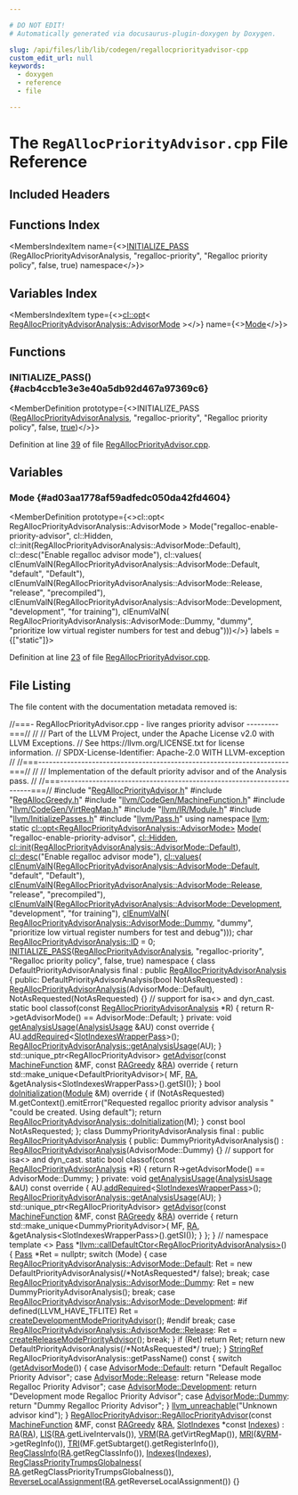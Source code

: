 ```yaml
---

# DO NOT EDIT!
# Automatically generated via docusaurus-plugin-doxygen by Doxygen.

slug: /api/files/lib/lib/codegen/regallocpriorityadvisor-cpp
custom_edit_url: null
keywords:
  - doxygen
  - reference
  - file

---
```





# The `RegAllocPriorityAdvisor.cpp` File Reference

<DoxygenPage pluginConfig={pluginConfig}>



## Included Headers

<IncludesList>
<IncludesListItem
  filePath="RegAllocPriorityAdvisor.h"
  permalink="/docs/api/files/lib/lib/codegen/regallocpriorityadvisor-h"
  isLocal="true" />
<IncludesListItem
  filePath="RegAllocGreedy.h"
  permalink="/docs/api/files/lib/lib/codegen/regallocgreedy-h"
  isLocal="true" />
<IncludesListItem
  filePath="llvm/CodeGen/MachineFunction.h"
  permalink="/docs/api/files/include/include/llvm/include/llvm/codegen/machinefunction-h"
  isLocal="true" />
<IncludesListItem
  filePath="llvm/CodeGen/VirtRegMap.h"
  permalink="/docs/api/files/include/include/llvm/include/llvm/codegen/virtregmap-h"
  isLocal="true" />
<IncludesListItem
  filePath="llvm/IR/Module.h"
  permalink="/docs/api/files/include/include/llvm/include/llvm/ir/module-h"
  isLocal="true" />
<IncludesListItem
  filePath="llvm/InitializePasses.h"
  permalink="/docs/api/files/include/include/llvm/initializepasses-h"
  isLocal="true" />
<IncludesListItem
  filePath="llvm/Pass.h"
  permalink="/docs/api/files/include/include/llvm/pass-h"
  isLocal="true" />
</IncludesList>

## Functions Index

<MembersIndex>

<MembersIndexItem
  name={<><a href="#acb4ccb1e3e3e40a5db92d467a97369c6">INITIALIZE&#95;PASS</a> (RegAllocPriorityAdvisorAnalysis, &quot;regalloc-priority&quot;, &quot;Regalloc priority policy&quot;, false, true) namespace</>}>
</MembersIndexItem>

</MembersIndex>

## Variables Index

<MembersIndex>

<MembersIndexItem
  type={<><a href="/docs/api/classes/llvm/cl/opt">cl::opt</a>&lt; <a href="/docs/api/classes/llvm/regallocpriorityadvisoranalysis/#a1deddc62c2392976d25f8854e553266e">RegAllocPriorityAdvisorAnalysis::AdvisorMode</a> &gt;</>}
  name={<><a href="#ad03aa1778af59adfedc050da42fd4604">Mode</a></>}>
</MembersIndexItem>

</MembersIndex>


<SectionDefinition>

## Functions

### INITIALIZE&#95;PASS() {#acb4ccb1e3e3e40a5db92d467a97369c6}

<MemberDefinition
  prototype={<>INITIALIZE&#95;PASS (<a href="/docs/api/classes/llvm/regallocpriorityadvisoranalysis">RegAllocPriorityAdvisorAnalysis</a>, &quot;regalloc-priority&quot;, &quot;Regalloc priority policy&quot;, false, <a href="/docs/api/files/lib/lib/analysis/basicaliasanalysis-cpp/#af6d5cafbdfc5313e65d990120021a3ec">true</a>)</>}>

Definition at line <a href="#l00039">39</a> of file <a href="/docs/api/files/lib/lib/codegen/regallocpriorityadvisor-cpp">RegAllocPriorityAdvisor.cpp</a>.
</MemberDefinition>

</SectionDefinition>

<SectionDefinition>

## Variables

### Mode {#ad03aa1778af59adfedc050da42fd4604}

<MemberDefinition
  prototype={<>cl::opt&lt; RegAllocPriorityAdvisorAnalysis::AdvisorMode &gt; Mode(&quot;regalloc-enable-priority-advisor&quot;, cl::Hidden, cl::init(RegAllocPriorityAdvisorAnalysis::AdvisorMode::Default), cl::desc(&quot;Enable regalloc advisor mode&quot;), cl::values( clEnumValN(RegAllocPriorityAdvisorAnalysis::AdvisorMode::Default, &quot;default&quot;, &quot;Default&quot;), clEnumValN(RegAllocPriorityAdvisorAnalysis::AdvisorMode::Release, &quot;release&quot;, &quot;precompiled&quot;), clEnumValN(RegAllocPriorityAdvisorAnalysis::AdvisorMode::Development, &quot;development&quot;, &quot;for training&quot;), clEnumValN( RegAllocPriorityAdvisorAnalysis::AdvisorMode::Dummy, &quot;dummy&quot;, &quot;prioritize low virtual register numbers for test and debug&quot;)))</>}
  labels = {["static"]}>

Definition at line <a href="#l00023">23</a> of file <a href="/docs/api/files/lib/lib/codegen/regallocpriorityadvisor-cpp">RegAllocPriorityAdvisor.cpp</a>.
</MemberDefinition>

</SectionDefinition>

## File Listing

The file content with the documentation metadata removed is:

<ProgramListing>

<Link id="l00001" /><CodeLine lineNumber="1"><Highlight kind="comment">//===- RegAllocPriorityAdvisor.cpp - live ranges priority advisor ---------===//</Highlight><Highlight kind="normal"></Highlight></CodeLine>
<Link id="l00002" /><CodeLine lineNumber="2"><Highlight kind="normal"></Highlight><Highlight kind="comment">//</Highlight><Highlight kind="normal"></Highlight></CodeLine>
<Link id="l00003" /><CodeLine lineNumber="3"><Highlight kind="normal"></Highlight><Highlight kind="comment">// Part of the LLVM Project, under the Apache License v2.0 with LLVM Exceptions.</Highlight><Highlight kind="normal"></Highlight></CodeLine>
<Link id="l00004" /><CodeLine lineNumber="4"><Highlight kind="normal"></Highlight><Highlight kind="comment">// See https://llvm.org/LICENSE.txt for license information.</Highlight><Highlight kind="normal"></Highlight></CodeLine>
<Link id="l00005" /><CodeLine lineNumber="5"><Highlight kind="normal"></Highlight><Highlight kind="comment">// SPDX-License-Identifier: Apache-2.0 WITH LLVM-exception</Highlight><Highlight kind="normal"></Highlight></CodeLine>
<Link id="l00006" /><CodeLine lineNumber="6"><Highlight kind="normal"></Highlight><Highlight kind="comment">//</Highlight><Highlight kind="normal"></Highlight></CodeLine>
<Link id="l00007" /><CodeLine lineNumber="7"><Highlight kind="normal"></Highlight><Highlight kind="comment">//===----------------------------------------------------------------------===//</Highlight><Highlight kind="normal"></Highlight></CodeLine>
<Link id="l00008" /><CodeLine lineNumber="8"><Highlight kind="normal"></Highlight><Highlight kind="comment">//</Highlight><Highlight kind="normal"></Highlight></CodeLine>
<Link id="l00009" /><CodeLine lineNumber="9"><Highlight kind="normal"></Highlight><Highlight kind="comment">// Implementation of the default priority advisor and of the Analysis pass.</Highlight><Highlight kind="normal"></Highlight></CodeLine>
<Link id="l00010" /><CodeLine lineNumber="10"><Highlight kind="normal"></Highlight><Highlight kind="comment">//</Highlight><Highlight kind="normal"></Highlight></CodeLine>
<Link id="l00011" /><CodeLine lineNumber="11"><Highlight kind="normal"></Highlight><Highlight kind="comment">//===----------------------------------------------------------------------===//</Highlight><Highlight kind="normal"></Highlight></CodeLine>
<Link id="l00012" /><CodeLine lineNumber="12"><Highlight kind="normal"></Highlight></CodeLine>
<Link id="l00013" /><CodeLine lineNumber="13"><Highlight kind="normal"></Highlight><Highlight kind="preprocessor">#include &quot;<a href="/docs/api/files/lib/lib/codegen/regallocpriorityadvisor-h">RegAllocPriorityAdvisor.h</a>&quot;</Highlight><Highlight kind="normal"></Highlight></CodeLine>
<Link id="l00014" /><CodeLine lineNumber="14"><Highlight kind="normal"></Highlight><Highlight kind="preprocessor">#include &quot;<a href="/docs/api/files/lib/lib/codegen/regallocgreedy-h">RegAllocGreedy.h</a>&quot;</Highlight><Highlight kind="normal"></Highlight></CodeLine>
<Link id="l00015" /><CodeLine lineNumber="15"><Highlight kind="normal"></Highlight><Highlight kind="preprocessor">#include &quot;<a href="/docs/api/files/include/include/llvm/include/llvm/codegen/machinefunction-h">llvm/CodeGen/MachineFunction.h</a>&quot;</Highlight><Highlight kind="normal"></Highlight></CodeLine>
<Link id="l00016" /><CodeLine lineNumber="16"><Highlight kind="normal"></Highlight><Highlight kind="preprocessor">#include &quot;<a href="/docs/api/files/include/include/llvm/include/llvm/codegen/virtregmap-h">llvm/CodeGen/VirtRegMap.h</a>&quot;</Highlight><Highlight kind="normal"></Highlight></CodeLine>
<Link id="l00017" /><CodeLine lineNumber="17"><Highlight kind="normal"></Highlight><Highlight kind="preprocessor">#include &quot;<a href="/docs/api/files/include/include/llvm/include/llvm/ir/module-h">llvm/IR/Module.h</a>&quot;</Highlight><Highlight kind="normal"></Highlight></CodeLine>
<Link id="l00018" /><CodeLine lineNumber="18"><Highlight kind="normal"></Highlight><Highlight kind="preprocessor">#include &quot;<a href="/docs/api/files/include/include/llvm/initializepasses-h">llvm/InitializePasses.h</a>&quot;</Highlight><Highlight kind="normal"></Highlight></CodeLine>
<Link id="l00019" /><CodeLine lineNumber="19"><Highlight kind="normal"></Highlight><Highlight kind="preprocessor">#include &quot;<a href="/docs/api/files/include/include/llvm/pass-h">llvm/Pass.h</a>&quot;</Highlight><Highlight kind="normal"></Highlight></CodeLine>
<Link id="l00020" /><CodeLine lineNumber="20"><Highlight kind="normal"></Highlight></CodeLine>
<Link id="l00021" /><CodeLine lineNumber="21"><Highlight kind="normal"></Highlight><Highlight kind="keyword">using namespace </Highlight><Highlight kind="normal"><a href="/docs/api/namespaces/llvm">llvm</a>;</Highlight></CodeLine>
<Link id="l00022" /><CodeLine lineNumber="22"><Highlight kind="normal"></Highlight></CodeLine>
<Link id="l00023" /><CodeLine lineNumber="23" lineLink="#ad03aa1778af59adfedc050da42fd4604"><Highlight kind="normal"></Highlight><Highlight kind="keyword">static</Highlight><Highlight kind="normal"> <a href="/docs/api/classes/llvm/cl/opt">cl::opt&lt;RegAllocPriorityAdvisorAnalysis::AdvisorMode&gt;</a> <a href="#ad03aa1778af59adfedc050da42fd4604">Mode</a>(</Highlight></CodeLine>
<Link id="l00024" /><CodeLine lineNumber="24"><Highlight kind="normal">    </Highlight><Highlight kind="stringliteral">&quot;regalloc-enable-priority-advisor&quot;</Highlight><Highlight kind="normal">, <a href="/docs/api/namespaces/llvm/cl/#a68075925a54790e71ca790e1d4f21a40a263ac008d8d31f13ce460395fc4cf7e6">cl::Hidden</a>,</Highlight></CodeLine>
<Link id="l00025" /><CodeLine lineNumber="25"><Highlight kind="normal">    <a href="/docs/api/namespaces/llvm/cl/#ac12e6a8f3a1b511f0dee2ed6de0ae806">cl::init</a>(<a href="/docs/api/classes/llvm/regallocpriorityadvisoranalysis/#a1deddc62c2392976d25f8854e553266ea7a1920d61156abc05a60135aefe8bc67">RegAllocPriorityAdvisorAnalysis::AdvisorMode::Default</a>),</Highlight></CodeLine>
<Link id="l00026" /><CodeLine lineNumber="26"><Highlight kind="normal">    <a href="/docs/api/structs/llvm/cl/desc">cl::desc</a>(</Highlight><Highlight kind="stringliteral">&quot;Enable regalloc advisor mode&quot;</Highlight><Highlight kind="normal">),</Highlight></CodeLine>
<Link id="l00027" /><CodeLine lineNumber="27"><Highlight kind="normal">    <a href="/docs/api/namespaces/llvm/cl/#a8fa743aa76b6902028f8a643dfb87171">cl::values</a>(</Highlight></CodeLine>
<Link id="l00028" /><CodeLine lineNumber="28"><Highlight kind="normal">        <a href="/docs/api/files/include/include/llvm/include/llvm/support/commandline-h/#a187fd767976b311c09dff5e05ac0c1bc">clEnumValN</a>(<a href="/docs/api/classes/llvm/regallocpriorityadvisoranalysis/#a1deddc62c2392976d25f8854e553266ea7a1920d61156abc05a60135aefe8bc67">RegAllocPriorityAdvisorAnalysis::AdvisorMode::Default</a>,</Highlight></CodeLine>
<Link id="l00029" /><CodeLine lineNumber="29"><Highlight kind="normal">                   </Highlight><Highlight kind="stringliteral">&quot;default&quot;</Highlight><Highlight kind="normal">, </Highlight><Highlight kind="stringliteral">&quot;Default&quot;</Highlight><Highlight kind="normal">),</Highlight></CodeLine>
<Link id="l00030" /><CodeLine lineNumber="30"><Highlight kind="normal">        <a href="/docs/api/files/include/include/llvm/include/llvm/support/commandline-h/#a187fd767976b311c09dff5e05ac0c1bc">clEnumValN</a>(<a href="/docs/api/classes/llvm/regallocpriorityadvisoranalysis/#a1deddc62c2392976d25f8854e553266eab8e7b465df7c5979dc731d06e84ce2cf">RegAllocPriorityAdvisorAnalysis::AdvisorMode::Release</a>,</Highlight></CodeLine>
<Link id="l00031" /><CodeLine lineNumber="31"><Highlight kind="normal">                   </Highlight><Highlight kind="stringliteral">&quot;release&quot;</Highlight><Highlight kind="normal">, </Highlight><Highlight kind="stringliteral">&quot;precompiled&quot;</Highlight><Highlight kind="normal">),</Highlight></CodeLine>
<Link id="l00032" /><CodeLine lineNumber="32"><Highlight kind="normal">        <a href="/docs/api/files/include/include/llvm/include/llvm/support/commandline-h/#a187fd767976b311c09dff5e05ac0c1bc">clEnumValN</a>(<a href="/docs/api/classes/llvm/regallocpriorityadvisoranalysis/#a1deddc62c2392976d25f8854e553266ea330f49df8243756a8a4dc7f7f7ee6dfe">RegAllocPriorityAdvisorAnalysis::AdvisorMode::Development</a>,</Highlight></CodeLine>
<Link id="l00033" /><CodeLine lineNumber="33"><Highlight kind="normal">                   </Highlight><Highlight kind="stringliteral">&quot;development&quot;</Highlight><Highlight kind="normal">, </Highlight><Highlight kind="stringliteral">&quot;for training&quot;</Highlight><Highlight kind="normal">),</Highlight></CodeLine>
<Link id="l00034" /><CodeLine lineNumber="34"><Highlight kind="normal">        <a href="/docs/api/files/include/include/llvm/include/llvm/support/commandline-h/#a187fd767976b311c09dff5e05ac0c1bc">clEnumValN</a>(</Highlight></CodeLine>
<Link id="l00035" /><CodeLine lineNumber="35"><Highlight kind="normal">            <a href="/docs/api/classes/llvm/regallocpriorityadvisoranalysis/#a1deddc62c2392976d25f8854e553266eabcf036b6f33e182d4705f4f5b1af13ac">RegAllocPriorityAdvisorAnalysis::AdvisorMode::Dummy</a>, </Highlight><Highlight kind="stringliteral">&quot;dummy&quot;</Highlight><Highlight kind="normal">,</Highlight></CodeLine>
<Link id="l00036" /><CodeLine lineNumber="36"><Highlight kind="normal">            </Highlight><Highlight kind="stringliteral">&quot;prioritize low virtual register numbers for test and debug&quot;</Highlight><Highlight kind="normal">)));</Highlight></CodeLine>
<Link id="l00037" /><CodeLine lineNumber="37"><Highlight kind="normal"></Highlight></CodeLine>
<Link id="l00038" /><CodeLine lineNumber="38"><Highlight kind="normal"></Highlight><Highlight kind="keywordtype">char</Highlight><Highlight kind="normal"> <a href="/docs/api/classes/llvm/regallocpriorityadvisoranalysis/#a269b87ebbd6efe686becfac673d5077a">RegAllocPriorityAdvisorAnalysis::ID</a> = 0;</Highlight></CodeLine>
<Link id="l00039" /><CodeLine lineNumber="39" lineLink="#acb4ccb1e3e3e40a5db92d467a97369c6"><Highlight kind="normal"><a href="/docs/api/files/include/include/llvm/passsupport-h/#af807c9595d50b45c0008924c4679c85c">INITIALIZE&#95;PASS</a>(<a href="/docs/api/classes/llvm/regallocpriorityadvisoranalysis">RegAllocPriorityAdvisorAnalysis</a>, </Highlight><Highlight kind="stringliteral">&quot;regalloc-priority&quot;</Highlight><Highlight kind="normal">,</Highlight></CodeLine>
<Link id="l00040" /><CodeLine lineNumber="40"><Highlight kind="normal">                </Highlight><Highlight kind="stringliteral">&quot;Regalloc priority policy&quot;</Highlight><Highlight kind="normal">, </Highlight><Highlight kind="keyword">false</Highlight><Highlight kind="normal">, </Highlight><Highlight kind="keyword">true</Highlight><Highlight kind="normal">)</Highlight></CodeLine>
<Link id="l00041" /><CodeLine lineNumber="41"><Highlight kind="normal"></Highlight></CodeLine>
<Link id="l00042" /><CodeLine lineNumber="42"><Highlight kind="normal">namespace &#123;</Highlight></CodeLine>
<Link id="l00043" /><CodeLine lineNumber="43"><Highlight kind="normal"></Highlight><Highlight kind="keyword">class </Highlight><Highlight kind="normal">DefaultPriorityAdvisorAnalysis final</Highlight></CodeLine>
<Link id="l00044" /><CodeLine lineNumber="44"><Highlight kind="normal">    : </Highlight><Highlight kind="keyword">public</Highlight><Highlight kind="normal"> <a href="/docs/api/classes/llvm/regallocpriorityadvisoranalysis">RegAllocPriorityAdvisorAnalysis</a> &#123;</Highlight></CodeLine>
<Link id="l00045" /><CodeLine lineNumber="45"><Highlight kind="normal"></Highlight><Highlight kind="keyword">public</Highlight><Highlight kind="normal">:</Highlight></CodeLine>
<Link id="l00046" /><CodeLine lineNumber="46"><Highlight kind="normal">  DefaultPriorityAdvisorAnalysis(</Highlight><Highlight kind="keywordtype">bool</Highlight><Highlight kind="normal"> NotAsRequested)</Highlight></CodeLine>
<Link id="l00047" /><CodeLine lineNumber="47"><Highlight kind="normal">      : <a href="/docs/api/classes/llvm/regallocpriorityadvisoranalysis/#a0a7d15aec3410da7d0d5d555aba98301">RegAllocPriorityAdvisorAnalysis</a>(AdvisorMode::Default),</Highlight></CodeLine>
<Link id="l00048" /><CodeLine lineNumber="48"><Highlight kind="normal">        NotAsRequested(NotAsRequested) &#123;&#125;</Highlight></CodeLine>
<Link id="l00049" /><CodeLine lineNumber="49"><Highlight kind="normal"></Highlight></CodeLine>
<Link id="l00050" /><CodeLine lineNumber="50"><Highlight kind="normal">  </Highlight><Highlight kind="comment">// support for isa&lt;&gt; and dyn&#95;cast.</Highlight><Highlight kind="normal"></Highlight></CodeLine>
<Link id="l00051" /><CodeLine lineNumber="51"><Highlight kind="normal">  </Highlight><Highlight kind="keyword">static</Highlight><Highlight kind="normal"> </Highlight><Highlight kind="keywordtype">bool</Highlight><Highlight kind="normal"> classof(</Highlight><Highlight kind="keyword">const</Highlight><Highlight kind="normal"> <a href="/docs/api/classes/llvm/regallocpriorityadvisoranalysis">RegAllocPriorityAdvisorAnalysis</a> &#42;R) &#123;</Highlight></CodeLine>
<Link id="l00052" /><CodeLine lineNumber="52"><Highlight kind="normal">    </Highlight><Highlight kind="keywordflow">return</Highlight><Highlight kind="normal"> R-&gt;getAdvisorMode() == AdvisorMode::Default;</Highlight></CodeLine>
<Link id="l00053" /><CodeLine lineNumber="53"><Highlight kind="normal">  &#125;</Highlight></CodeLine>
<Link id="l00054" /><CodeLine lineNumber="54"><Highlight kind="normal"></Highlight></CodeLine>
<Link id="l00055" /><CodeLine lineNumber="55"><Highlight kind="normal"></Highlight><Highlight kind="keyword">private</Highlight><Highlight kind="normal">:</Highlight></CodeLine>
<Link id="l00056" /><CodeLine lineNumber="56"><Highlight kind="normal">  </Highlight><Highlight kind="keywordtype">void</Highlight><Highlight kind="normal"> <a href="/docs/api/classes/llvm/regallocpriorityadvisoranalysis/#a8349e67bcda852a915644c9feb681d1e">getAnalysisUsage</a>(<a href="/docs/api/classes/llvm/analysisusage">AnalysisUsage</a> &amp;AU)</Highlight><Highlight kind="keyword"> const override </Highlight><Highlight kind="normal">&#123;</Highlight></CodeLine>
<Link id="l00057" /><CodeLine lineNumber="57"><Highlight kind="normal">    AU.<a href="/docs/api/classes/llvm/analysisusage/#ae0adcccca08fb686c9ce00f9397b660c">addRequired</a>&lt;<a href="/docs/api/classes/llvm/slotindexeswrapperpass">SlotIndexesWrapperPass</a>&gt;();</Highlight></CodeLine>
<Link id="l00058" /><CodeLine lineNumber="58"><Highlight kind="normal">    <a href="/docs/api/classes/llvm/regallocpriorityadvisoranalysis/#a8349e67bcda852a915644c9feb681d1e">RegAllocPriorityAdvisorAnalysis::getAnalysisUsage</a>(AU);</Highlight></CodeLine>
<Link id="l00059" /><CodeLine lineNumber="59"><Highlight kind="normal">  &#125;</Highlight></CodeLine>
<Link id="l00060" /><CodeLine lineNumber="60"><Highlight kind="normal">  std::unique&#95;ptr&lt;RegAllocPriorityAdvisor&gt;</Highlight></CodeLine>
<Link id="l00061" /><CodeLine lineNumber="61"><Highlight kind="normal">  <a href="/docs/api/classes/llvm/regallocpriorityadvisoranalysis/#a7f4c9b6d8a72709c186c17043f62df58">getAdvisor</a>(</Highlight><Highlight kind="keyword">const</Highlight><Highlight kind="normal"> <a href="/docs/api/classes/llvm/machinefunction">MachineFunction</a> &amp;MF, </Highlight><Highlight kind="keyword">const</Highlight><Highlight kind="normal"> <a href="/docs/api/classes/llvm/ragreedy">RAGreedy</a> &amp;<a href="/docs/api/files/lib/lib/target/lib/target/amdgpu/sioptimizeexecmaskingprera-cpp/#a3e47bdb3e296b00df96eff7896fa57bf">RA</a>)</Highlight><Highlight kind="keyword"> override </Highlight><Highlight kind="normal">&#123;</Highlight></CodeLine>
<Link id="l00062" /><CodeLine lineNumber="62"><Highlight kind="normal">    </Highlight><Highlight kind="keywordflow">return</Highlight><Highlight kind="normal"> std::make&#95;unique&lt;DefaultPriorityAdvisor&gt;(</Highlight></CodeLine>
<Link id="l00063" /><CodeLine lineNumber="63"><Highlight kind="normal">        MF, <a href="/docs/api/files/lib/lib/target/lib/target/amdgpu/sioptimizeexecmaskingprera-cpp/#a3e47bdb3e296b00df96eff7896fa57bf">RA</a>, &amp;getAnalysis&lt;SlotIndexesWrapperPass&gt;().getSI());</Highlight></CodeLine>
<Link id="l00064" /><CodeLine lineNumber="64"><Highlight kind="normal">  &#125;</Highlight></CodeLine>
<Link id="l00065" /><CodeLine lineNumber="65"><Highlight kind="normal">  </Highlight><Highlight kind="keywordtype">bool</Highlight><Highlight kind="normal"> <a href="/docs/api/classes/llvm/pass/#ab007d6c51634eb65e4f4f9dab4eb6a8c">doInitialization</a>(<a href="/docs/api/classes/llvm/module">Module</a> &amp;M)</Highlight><Highlight kind="keyword"> override </Highlight><Highlight kind="normal">&#123;</Highlight></CodeLine>
<Link id="l00066" /><CodeLine lineNumber="66"><Highlight kind="normal">    </Highlight><Highlight kind="keywordflow">if</Highlight><Highlight kind="normal"> (NotAsRequested)</Highlight></CodeLine>
<Link id="l00067" /><CodeLine lineNumber="67"><Highlight kind="normal">      M.getContext().emitError(</Highlight><Highlight kind="stringliteral">&quot;Requested regalloc priority advisor analysis &quot;</Highlight><Highlight kind="normal"></Highlight></CodeLine>
<Link id="l00068" /><CodeLine lineNumber="68"><Highlight kind="normal">                               </Highlight><Highlight kind="stringliteral">&quot;could be created. Using default&quot;</Highlight><Highlight kind="normal">);</Highlight></CodeLine>
<Link id="l00069" /><CodeLine lineNumber="69"><Highlight kind="normal">    </Highlight><Highlight kind="keywordflow">return</Highlight><Highlight kind="normal"> <a href="/docs/api/classes/llvm/pass/#ab007d6c51634eb65e4f4f9dab4eb6a8c">RegAllocPriorityAdvisorAnalysis::doInitialization</a>(M);</Highlight></CodeLine>
<Link id="l00070" /><CodeLine lineNumber="70"><Highlight kind="normal">  &#125;</Highlight></CodeLine>
<Link id="l00071" /><CodeLine lineNumber="71"><Highlight kind="normal">  </Highlight><Highlight kind="keyword">const</Highlight><Highlight kind="normal"> </Highlight><Highlight kind="keywordtype">bool</Highlight><Highlight kind="normal"> NotAsRequested;</Highlight></CodeLine>
<Link id="l00072" /><CodeLine lineNumber="72"><Highlight kind="normal">&#125;;</Highlight></CodeLine>
<Link id="l00073" /><CodeLine lineNumber="73"><Highlight kind="normal"></Highlight></CodeLine>
<Link id="l00074" /><CodeLine lineNumber="74"><Highlight kind="normal"></Highlight><Highlight kind="keyword">class </Highlight><Highlight kind="normal">DummyPriorityAdvisorAnalysis final</Highlight></CodeLine>
<Link id="l00075" /><CodeLine lineNumber="75"><Highlight kind="normal">    : </Highlight><Highlight kind="keyword">public</Highlight><Highlight kind="normal"> <a href="/docs/api/classes/llvm/regallocpriorityadvisoranalysis">RegAllocPriorityAdvisorAnalysis</a> &#123;</Highlight></CodeLine>
<Link id="l00076" /><CodeLine lineNumber="76"><Highlight kind="normal"></Highlight><Highlight kind="keyword">public</Highlight><Highlight kind="normal">:</Highlight></CodeLine>
<Link id="l00077" /><CodeLine lineNumber="77"><Highlight kind="normal">  DummyPriorityAdvisorAnalysis()</Highlight></CodeLine>
<Link id="l00078" /><CodeLine lineNumber="78"><Highlight kind="normal">      : <a href="/docs/api/classes/llvm/regallocpriorityadvisoranalysis/#a0a7d15aec3410da7d0d5d555aba98301">RegAllocPriorityAdvisorAnalysis</a>(AdvisorMode::Dummy) &#123;&#125;</Highlight></CodeLine>
<Link id="l00079" /><CodeLine lineNumber="79"><Highlight kind="normal"></Highlight></CodeLine>
<Link id="l00080" /><CodeLine lineNumber="80"><Highlight kind="normal">  </Highlight><Highlight kind="comment">// support for isa&lt;&gt; and dyn&#95;cast.</Highlight><Highlight kind="normal"></Highlight></CodeLine>
<Link id="l00081" /><CodeLine lineNumber="81"><Highlight kind="normal">  </Highlight><Highlight kind="keyword">static</Highlight><Highlight kind="normal"> </Highlight><Highlight kind="keywordtype">bool</Highlight><Highlight kind="normal"> classof(</Highlight><Highlight kind="keyword">const</Highlight><Highlight kind="normal"> <a href="/docs/api/classes/llvm/regallocpriorityadvisoranalysis">RegAllocPriorityAdvisorAnalysis</a> &#42;R) &#123;</Highlight></CodeLine>
<Link id="l00082" /><CodeLine lineNumber="82"><Highlight kind="normal">    </Highlight><Highlight kind="keywordflow">return</Highlight><Highlight kind="normal"> R-&gt;getAdvisorMode() == AdvisorMode::Dummy;</Highlight></CodeLine>
<Link id="l00083" /><CodeLine lineNumber="83"><Highlight kind="normal">  &#125;</Highlight></CodeLine>
<Link id="l00084" /><CodeLine lineNumber="84"><Highlight kind="normal"></Highlight></CodeLine>
<Link id="l00085" /><CodeLine lineNumber="85"><Highlight kind="normal"></Highlight><Highlight kind="keyword">private</Highlight><Highlight kind="normal">:</Highlight></CodeLine>
<Link id="l00086" /><CodeLine lineNumber="86"><Highlight kind="normal">  </Highlight><Highlight kind="keywordtype">void</Highlight><Highlight kind="normal"> <a href="/docs/api/classes/llvm/regallocpriorityadvisoranalysis/#a8349e67bcda852a915644c9feb681d1e">getAnalysisUsage</a>(<a href="/docs/api/classes/llvm/analysisusage">AnalysisUsage</a> &amp;AU)</Highlight><Highlight kind="keyword"> const override </Highlight><Highlight kind="normal">&#123;</Highlight></CodeLine>
<Link id="l00087" /><CodeLine lineNumber="87"><Highlight kind="normal">    AU.<a href="/docs/api/classes/llvm/analysisusage/#ae0adcccca08fb686c9ce00f9397b660c">addRequired</a>&lt;<a href="/docs/api/classes/llvm/slotindexeswrapperpass">SlotIndexesWrapperPass</a>&gt;();</Highlight></CodeLine>
<Link id="l00088" /><CodeLine lineNumber="88"><Highlight kind="normal">    <a href="/docs/api/classes/llvm/regallocpriorityadvisoranalysis/#a8349e67bcda852a915644c9feb681d1e">RegAllocPriorityAdvisorAnalysis::getAnalysisUsage</a>(AU);</Highlight></CodeLine>
<Link id="l00089" /><CodeLine lineNumber="89"><Highlight kind="normal">  &#125;</Highlight></CodeLine>
<Link id="l00090" /><CodeLine lineNumber="90"><Highlight kind="normal"></Highlight></CodeLine>
<Link id="l00091" /><CodeLine lineNumber="91"><Highlight kind="normal">  std::unique&#95;ptr&lt;RegAllocPriorityAdvisor&gt;</Highlight></CodeLine>
<Link id="l00092" /><CodeLine lineNumber="92"><Highlight kind="normal">  <a href="/docs/api/classes/llvm/regallocpriorityadvisoranalysis/#a7f4c9b6d8a72709c186c17043f62df58">getAdvisor</a>(</Highlight><Highlight kind="keyword">const</Highlight><Highlight kind="normal"> <a href="/docs/api/classes/llvm/machinefunction">MachineFunction</a> &amp;MF, </Highlight><Highlight kind="keyword">const</Highlight><Highlight kind="normal"> <a href="/docs/api/classes/llvm/ragreedy">RAGreedy</a> &amp;<a href="/docs/api/files/lib/lib/target/lib/target/amdgpu/sioptimizeexecmaskingprera-cpp/#a3e47bdb3e296b00df96eff7896fa57bf">RA</a>)</Highlight><Highlight kind="keyword"> override </Highlight><Highlight kind="normal">&#123;</Highlight></CodeLine>
<Link id="l00093" /><CodeLine lineNumber="93"><Highlight kind="normal">    </Highlight><Highlight kind="keywordflow">return</Highlight><Highlight kind="normal"> std::make&#95;unique&lt;DummyPriorityAdvisor&gt;(</Highlight></CodeLine>
<Link id="l00094" /><CodeLine lineNumber="94"><Highlight kind="normal">        MF, <a href="/docs/api/files/lib/lib/target/lib/target/amdgpu/sioptimizeexecmaskingprera-cpp/#a3e47bdb3e296b00df96eff7896fa57bf">RA</a>, &amp;getAnalysis&lt;SlotIndexesWrapperPass&gt;().getSI());</Highlight></CodeLine>
<Link id="l00095" /><CodeLine lineNumber="95"><Highlight kind="normal">  &#125;</Highlight></CodeLine>
<Link id="l00096" /><CodeLine lineNumber="96"><Highlight kind="normal">&#125;;</Highlight></CodeLine>
<Link id="l00097" /><CodeLine lineNumber="97"><Highlight kind="normal"></Highlight></CodeLine>
<Link id="l00098" /><CodeLine lineNumber="98"><Highlight kind="normal">&#125; </Highlight><Highlight kind="comment">// namespace</Highlight><Highlight kind="normal"></Highlight></CodeLine>
<Link id="l00099" /><CodeLine lineNumber="99"><Highlight kind="normal"></Highlight></CodeLine>
<Link id="l00100" /><CodeLine lineNumber="100" lineLink="/docs/api/namespaces/llvm/#afa55db4a09f9438ad2549ad454e3d25d"><Highlight kind="normal"></Highlight><Highlight kind="keyword">template</Highlight><Highlight kind="normal"> &lt;&gt; <a href="/docs/api/classes/llvm/pass">Pass</a> &#42;<a href="/docs/api/namespaces/llvm/#afa55db4a09f9438ad2549ad454e3d25d">llvm::callDefaultCtor&lt;RegAllocPriorityAdvisorAnalysis&gt;</a>() &#123;</Highlight></CodeLine>
<Link id="l00101" /><CodeLine lineNumber="101"><Highlight kind="normal">  <a href="/docs/api/classes/llvm/pass">Pass</a> &#42;Ret = </Highlight><Highlight kind="keyword">nullptr</Highlight><Highlight kind="normal">;</Highlight></CodeLine>
<Link id="l00102" /><CodeLine lineNumber="102"><Highlight kind="normal">  </Highlight><Highlight kind="keywordflow">switch</Highlight><Highlight kind="normal"> (Mode) &#123;</Highlight></CodeLine>
<Link id="l00103" /><CodeLine lineNumber="103"><Highlight kind="normal">  </Highlight><Highlight kind="keywordflow">case</Highlight><Highlight kind="normal"> <a href="/docs/api/classes/llvm/regallocpriorityadvisoranalysis/#a1deddc62c2392976d25f8854e553266ea7a1920d61156abc05a60135aefe8bc67">RegAllocPriorityAdvisorAnalysis::AdvisorMode::Default</a>:</Highlight></CodeLine>
<Link id="l00104" /><CodeLine lineNumber="104"><Highlight kind="normal">    Ret = </Highlight><Highlight kind="keyword">new</Highlight><Highlight kind="normal"> DefaultPriorityAdvisorAnalysis(</Highlight><Highlight kind="comment">/&#42;NotAsRequested&#42;/</Highlight><Highlight kind="normal"> </Highlight><Highlight kind="keyword">false</Highlight><Highlight kind="normal">);</Highlight></CodeLine>
<Link id="l00105" /><CodeLine lineNumber="105"><Highlight kind="normal">    </Highlight><Highlight kind="keywordflow">break</Highlight><Highlight kind="normal">;</Highlight></CodeLine>
<Link id="l00106" /><CodeLine lineNumber="106"><Highlight kind="normal">  </Highlight><Highlight kind="keywordflow">case</Highlight><Highlight kind="normal"> <a href="/docs/api/classes/llvm/regallocpriorityadvisoranalysis/#a1deddc62c2392976d25f8854e553266eabcf036b6f33e182d4705f4f5b1af13ac">RegAllocPriorityAdvisorAnalysis::AdvisorMode::Dummy</a>:</Highlight></CodeLine>
<Link id="l00107" /><CodeLine lineNumber="107"><Highlight kind="normal">    Ret = </Highlight><Highlight kind="keyword">new</Highlight><Highlight kind="normal"> DummyPriorityAdvisorAnalysis();</Highlight></CodeLine>
<Link id="l00108" /><CodeLine lineNumber="108"><Highlight kind="normal">    </Highlight><Highlight kind="keywordflow">break</Highlight><Highlight kind="normal">;</Highlight></CodeLine>
<Link id="l00109" /><CodeLine lineNumber="109"><Highlight kind="normal">  </Highlight><Highlight kind="keywordflow">case</Highlight><Highlight kind="normal"> <a href="/docs/api/classes/llvm/regallocpriorityadvisoranalysis/#a1deddc62c2392976d25f8854e553266ea330f49df8243756a8a4dc7f7f7ee6dfe">RegAllocPriorityAdvisorAnalysis::AdvisorMode::Development</a>:</Highlight></CodeLine>
<Link id="l00110" /><CodeLine lineNumber="110"><Highlight kind="normal"></Highlight><Highlight kind="preprocessor">#if defined(LLVM&#95;HAVE&#95;TFLITE)</Highlight><Highlight kind="normal"></Highlight></CodeLine>
<Link id="l00111" /><CodeLine lineNumber="111"><Highlight kind="normal">    Ret = <a href="/docs/api/namespaces/llvm/#adfa344b34991bb63ae88b5cb53fd5718">createDevelopmentModePriorityAdvisor</a>();</Highlight></CodeLine>
<Link id="l00112" /><CodeLine lineNumber="112"><Highlight kind="normal"></Highlight><Highlight kind="preprocessor">#endif</Highlight><Highlight kind="normal"></Highlight></CodeLine>
<Link id="l00113" /><CodeLine lineNumber="113"><Highlight kind="normal">    </Highlight><Highlight kind="keywordflow">break</Highlight><Highlight kind="normal">;</Highlight></CodeLine>
<Link id="l00114" /><CodeLine lineNumber="114"><Highlight kind="normal">  </Highlight><Highlight kind="keywordflow">case</Highlight><Highlight kind="normal"> <a href="/docs/api/classes/llvm/regallocpriorityadvisoranalysis/#a1deddc62c2392976d25f8854e553266eab8e7b465df7c5979dc731d06e84ce2cf">RegAllocPriorityAdvisorAnalysis::AdvisorMode::Release</a>:</Highlight></CodeLine>
<Link id="l00115" /><CodeLine lineNumber="115"><Highlight kind="normal">    Ret = <a href="/docs/api/namespaces/llvm/#a2d804b2f6de4cf7b38461844be6703c8">createReleaseModePriorityAdvisor</a>();</Highlight></CodeLine>
<Link id="l00116" /><CodeLine lineNumber="116"><Highlight kind="normal">    </Highlight><Highlight kind="keywordflow">break</Highlight><Highlight kind="normal">;</Highlight></CodeLine>
<Link id="l00117" /><CodeLine lineNumber="117"><Highlight kind="normal">  &#125;</Highlight></CodeLine>
<Link id="l00118" /><CodeLine lineNumber="118"><Highlight kind="normal">  </Highlight><Highlight kind="keywordflow">if</Highlight><Highlight kind="normal"> (Ret)</Highlight></CodeLine>
<Link id="l00119" /><CodeLine lineNumber="119"><Highlight kind="normal">    </Highlight><Highlight kind="keywordflow">return</Highlight><Highlight kind="normal"> Ret;</Highlight></CodeLine>
<Link id="l00120" /><CodeLine lineNumber="120"><Highlight kind="normal">  </Highlight><Highlight kind="keywordflow">return</Highlight><Highlight kind="normal"> </Highlight><Highlight kind="keyword">new</Highlight><Highlight kind="normal"> DefaultPriorityAdvisorAnalysis(</Highlight><Highlight kind="comment">/&#42;NotAsRequested&#42;/</Highlight><Highlight kind="normal"> </Highlight><Highlight kind="keyword">true</Highlight><Highlight kind="normal">);</Highlight></CodeLine>
<Link id="l00121" /><CodeLine lineNumber="121"><Highlight kind="normal">&#125;</Highlight></CodeLine>
<Link id="l00122" /><CodeLine lineNumber="122"><Highlight kind="normal"></Highlight></CodeLine>
<Link id="l00123" /><CodeLine lineNumber="123"><Highlight kind="normal"><a href="/docs/api/classes/llvm/stringref">StringRef</a> RegAllocPriorityAdvisorAnalysis::getPassName()</Highlight><Highlight kind="keyword"> const </Highlight><Highlight kind="normal">&#123;</Highlight></CodeLine>
<Link id="l00124" /><CodeLine lineNumber="124"><Highlight kind="normal">  </Highlight><Highlight kind="keywordflow">switch</Highlight><Highlight kind="normal"> (<a href="/docs/api/classes/llvm/regallocpriorityadvisoranalysis/#a3365028dc63a24695bc74b60a68e3b7d">getAdvisorMode</a>()) &#123;</Highlight></CodeLine>
<Link id="l00125" /><CodeLine lineNumber="125"><Highlight kind="normal">  </Highlight><Highlight kind="keywordflow">case</Highlight><Highlight kind="normal"> <a href="/docs/api/classes/llvm/regallocpriorityadvisoranalysis/#a1deddc62c2392976d25f8854e553266ea7a1920d61156abc05a60135aefe8bc67">AdvisorMode::Default</a>:</Highlight></CodeLine>
<Link id="l00126" /><CodeLine lineNumber="126"><Highlight kind="normal">    </Highlight><Highlight kind="keywordflow">return</Highlight><Highlight kind="normal"> </Highlight><Highlight kind="stringliteral">&quot;Default Regalloc Priority Advisor&quot;</Highlight><Highlight kind="normal">;</Highlight></CodeLine>
<Link id="l00127" /><CodeLine lineNumber="127"><Highlight kind="normal">  </Highlight><Highlight kind="keywordflow">case</Highlight><Highlight kind="normal"> <a href="/docs/api/classes/llvm/regallocpriorityadvisoranalysis/#a1deddc62c2392976d25f8854e553266eab8e7b465df7c5979dc731d06e84ce2cf">AdvisorMode::Release</a>:</Highlight></CodeLine>
<Link id="l00128" /><CodeLine lineNumber="128"><Highlight kind="normal">    </Highlight><Highlight kind="keywordflow">return</Highlight><Highlight kind="normal"> </Highlight><Highlight kind="stringliteral">&quot;Release mode Regalloc Priority Advisor&quot;</Highlight><Highlight kind="normal">;</Highlight></CodeLine>
<Link id="l00129" /><CodeLine lineNumber="129"><Highlight kind="normal">  </Highlight><Highlight kind="keywordflow">case</Highlight><Highlight kind="normal"> <a href="/docs/api/classes/llvm/regallocpriorityadvisoranalysis/#a1deddc62c2392976d25f8854e553266ea330f49df8243756a8a4dc7f7f7ee6dfe">AdvisorMode::Development</a>:</Highlight></CodeLine>
<Link id="l00130" /><CodeLine lineNumber="130"><Highlight kind="normal">    </Highlight><Highlight kind="keywordflow">return</Highlight><Highlight kind="normal"> </Highlight><Highlight kind="stringliteral">&quot;Development mode Regalloc Priority Advisor&quot;</Highlight><Highlight kind="normal">;</Highlight></CodeLine>
<Link id="l00131" /><CodeLine lineNumber="131"><Highlight kind="normal">  </Highlight><Highlight kind="keywordflow">case</Highlight><Highlight kind="normal"> <a href="/docs/api/classes/llvm/regallocpriorityadvisoranalysis/#a1deddc62c2392976d25f8854e553266eabcf036b6f33e182d4705f4f5b1af13ac">AdvisorMode::Dummy</a>:</Highlight></CodeLine>
<Link id="l00132" /><CodeLine lineNumber="132"><Highlight kind="normal">    </Highlight><Highlight kind="keywordflow">return</Highlight><Highlight kind="normal"> </Highlight><Highlight kind="stringliteral">&quot;Dummy Regalloc Priority Advisor&quot;</Highlight><Highlight kind="normal">;</Highlight></CodeLine>
<Link id="l00133" /><CodeLine lineNumber="133"><Highlight kind="normal">  &#125;</Highlight></CodeLine>
<Link id="l00134" /><CodeLine lineNumber="134"><Highlight kind="normal">  <a href="/docs/api/files/include/include/llvm/include/llvm/support/errorhandling-h/#ace243f5c25697a1107cce46626b3dc94">llvm&#95;unreachable</a>(</Highlight><Highlight kind="stringliteral">&quot;Unknown advisor kind&quot;</Highlight><Highlight kind="normal">);</Highlight></CodeLine>
<Link id="l00135" /><CodeLine lineNumber="135"><Highlight kind="normal">&#125;</Highlight></CodeLine>
<Link id="l00136" /><CodeLine lineNumber="136"><Highlight kind="normal"></Highlight></CodeLine>
<Link id="l00137" /><CodeLine lineNumber="137" lineLink="/docs/api/classes/llvm/regallocpriorityadvisor/#a93fefa160e531e5699da7ae4101402c4"><Highlight kind="normal"><a href="/docs/api/classes/llvm/regallocpriorityadvisor/#a24f50907e5573ee63e225caf72e35673">RegAllocPriorityAdvisor::RegAllocPriorityAdvisor</a>(</Highlight><Highlight kind="keyword">const</Highlight><Highlight kind="normal"> <a href="/docs/api/classes/llvm/machinefunction">MachineFunction</a> &amp;MF,</Highlight></CodeLine>
<Link id="l00138" /><CodeLine lineNumber="138"><Highlight kind="normal">                                                 </Highlight><Highlight kind="keyword">const</Highlight><Highlight kind="normal"> <a href="/docs/api/classes/llvm/ragreedy">RAGreedy</a> &amp;<a href="/docs/api/classes/llvm/regallocpriorityadvisor/#abf987014e5e42fb7b026f07f6531c4e6">RA</a>,</Highlight></CodeLine>
<Link id="l00139" /><CodeLine lineNumber="139"><Highlight kind="normal">                                                 <a href="/docs/api/classes/llvm/slotindexes">SlotIndexes</a> &#42;</Highlight><Highlight kind="keyword">const</Highlight><Highlight kind="normal"> <a href="/docs/api/classes/llvm/regallocpriorityadvisor/#aa0d874faa48e46514c877bd65bd0c2cd">Indexes</a>)</Highlight></CodeLine>
<Link id="l00140" /><CodeLine lineNumber="140"><Highlight kind="normal">    : <a href="/docs/api/classes/llvm/regallocpriorityadvisor/#abf987014e5e42fb7b026f07f6531c4e6">RA</a>(<a href="/docs/api/classes/llvm/regallocpriorityadvisor/#abf987014e5e42fb7b026f07f6531c4e6">RA</a>), <a href="/docs/api/classes/llvm/regallocpriorityadvisor/#a0e72c6a436fed1360e0bc99ef12d584e">LIS</a>(<a href="/docs/api/classes/llvm/regallocpriorityadvisor/#abf987014e5e42fb7b026f07f6531c4e6">RA</a>.getLiveIntervals()), <a href="/docs/api/classes/llvm/regallocpriorityadvisor/#ad29d23ab9c722bc3aff786b37fa5f8b6">VRM</a>(<a href="/docs/api/classes/llvm/regallocpriorityadvisor/#abf987014e5e42fb7b026f07f6531c4e6">RA</a>.getVirtRegMap()),</Highlight></CodeLine>
<Link id="l00141" /><CodeLine lineNumber="141"><Highlight kind="normal">      <a href="/docs/api/classes/llvm/regallocpriorityadvisor/#a05d8161ab3a1bc799758a2be5623744e">MRI</a>(&amp;<a href="/docs/api/classes/llvm/regallocpriorityadvisor/#ad29d23ab9c722bc3aff786b37fa5f8b6">VRM</a>-&gt;getRegInfo()), <a href="/docs/api/classes/llvm/regallocpriorityadvisor/#ad958c6ee6b3412fa7b414e5b3b0458c4">TRI</a>(MF.getSubtarget().getRegisterInfo()),</Highlight></CodeLine>
<Link id="l00142" /><CodeLine lineNumber="142"><Highlight kind="normal">      <a href="/docs/api/classes/llvm/regallocpriorityadvisor/#a00da5e93bfe1441435dbf1aac0ead827">RegClassInfo</a>(<a href="/docs/api/classes/llvm/regallocpriorityadvisor/#abf987014e5e42fb7b026f07f6531c4e6">RA</a>.getRegClassInfo()), <a href="/docs/api/classes/llvm/regallocpriorityadvisor/#aa0d874faa48e46514c877bd65bd0c2cd">Indexes</a>(<a href="/docs/api/classes/llvm/regallocpriorityadvisor/#aa0d874faa48e46514c877bd65bd0c2cd">Indexes</a>),</Highlight></CodeLine>
<Link id="l00143" /><CodeLine lineNumber="143"><Highlight kind="normal">      <a href="/docs/api/classes/llvm/regallocpriorityadvisor/#a2e56cef5c30ab91fec973bfb3d394f9c">RegClassPriorityTrumpsGlobalness</a>(</Highlight></CodeLine>
<Link id="l00144" /><CodeLine lineNumber="144"><Highlight kind="normal">          <a href="/docs/api/classes/llvm/regallocpriorityadvisor/#abf987014e5e42fb7b026f07f6531c4e6">RA</a>.getRegClassPriorityTrumpsGlobalness()),</Highlight></CodeLine>
<Link id="l00145" /><CodeLine lineNumber="145"><Highlight kind="normal">      <a href="/docs/api/classes/llvm/regallocpriorityadvisor/#a76893390e810f01592573d68b0776b8f">ReverseLocalAssignment</a>(<a href="/docs/api/classes/llvm/regallocpriorityadvisor/#abf987014e5e42fb7b026f07f6531c4e6">RA</a>.getReverseLocalAssignment()) &#123;&#125;</Highlight></CodeLine>

</ProgramListing>

</DoxygenPage>
